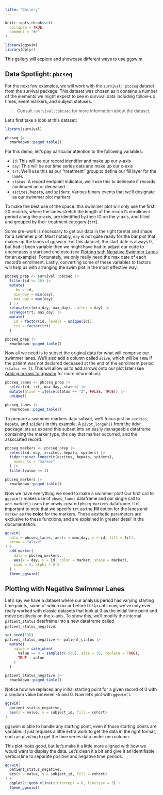 ```yaml
---
title: "Gallery"
---
```


```r
knitr::opts_chunk$set(
  collapse = TRUE,
  comment = "#>"
)
```

```r
library(ggswim)
library(dplyr)
```

This gallery will explore and showcase different ways to use ggswim.

## Data Spotlight: `pbcseq`

For the next few examples, we will work with the `survival::pbcseq` dataset from the survival package. This dataset was chosen as it contains a number of the elements we might expect to see in survival data including follow-up times, event markers, and subject statuses.

> Consult `?survival::pbcseq` for more information about the dataset.

Let's first take a look at this dataset:

```r
library(survival)

pbcseq |>
  rmarkdown::paged_table()
```

For this demo, let's pay particular attention to the following variables:

- `id`: This will be our record identifier and make up our y-axis
- `day`: This will be our time series data and make up our x-axis
- `trt`: We'll use this as our "treatment" group to define our fill layer for the lanes
- `status`: A record endpoint indicator, we'll use this to delineate if records continued on or deceased
- `ascites`, `hepato`, and `spiders`: Various binary events that we'll designate as our swimmer plot markers

To make the best use of the space. this swimmer plot will only use the first 20 records, where the lanes stretch the length of the record's enrollment period along the x-axis, are identified by their ID on the y-axis, and filled and grouped by their treatment category (`trt`).

Some pre-work is necessary to get our data in the right format and shape for a swimmer plot. Most notably, `day` is not quite ready for the bar plot that makes up the lanes of ggswim. For this dataset, the start date is always 0, but had it been variable then we might have had to adjust our code to encompass a start and end date (see [Plotting with Negative Swimmer Lanes](#plotting-with-negative-swimmer-lanes) for an example). Fortunately, we only really need the max date of each record's enrollment. Lastly, converting some of these variables to factors will help us with arranging the swim plot in the most effective way.

```r
pbcseq_prep <- survival::pbcseq |>
  filter(id <= 20) |>
  mutate(
    .by = id,
    min_day = min(day),
    max_day = max(day)
  ) |>
  relocate(c(min_day, max_day), .after = day) |>
  arrange(trt, max_day) |>
  mutate(
    id = factor(id, levels = unique(id)),
    trt = factor(trt)
  )

pbcseq_prep |>
  rmarkdown::paged_table()
```

Now all we need is to subset the original data for what will comprise our swimmer lanes. We'll also add a column called `alive`, which will be `TRUE` if the patient was not declared deceased at the end of the enrollment period (`status == 2`). This will allow us to add arrows onto our plot later (see [Adding arrows to ggswim](articles/add_arrows.html) for more information).

```r
pbcseq_lanes <- pbcseq_prep |>
  select(id, trt, max_day, status) |>
  mutate(alive = ifelse(status == "2", FALSE, TRUE)) |>
  unique()

pbcseq_lanes |>
  rmarkdown::paged_table()
```

To prepare a swimmer markers data subset, we'll focus just on `ascites`, `hepato`, and `spiders` in this example. A `pivot_longer()` from the tidyr package lets us expand this subset into an easily manageable dataframe containing the marker type, the day that marker occurred, and the associated record.

```r
pbcseq_markers <- pbcseq_prep |>
  select(id, day, ascites, hepato, spiders) |>
  tidyr::pivot_longer(c(ascites, hepato, spiders),
    names_to = "marker"
  ) |>
  filter(value == 1)

pbcseq_markers |>
  rmarkdown::paged_table()
```

Now we have everything we need to make a swimmer plot! Our first call to `ggswim()` makes use of `pbseq_lanes` dataframe and our single call to `add_marker()` uses the newly created `pbseq_markers` dataframe. It is important to note that we specify `trt` as the **fill** option for the lanes and `marker` as the **color** for the markers. These aesthetic parameters are exclusive to these functions, and are explained in greater detail in the documentation. 

```r
ggswim(
  data = pbcseq_lanes, aes(x = max_day, y = id, fill = trt),
  arrow = "alive"
) +
  add_marker(
    data = pbcseq_markers,
    aes(x = day, y = id, color = marker, shape = marker),
    size = 3, alpha = 0.5
  ) +
  theme_ggswim()
```

## Plotting with Negative Swimmer Lanes

Let's say we have a dataset where our analysis period has varying starting time points, some of which occur before 0. Up until now, we've only ever really worked with classic datasets that look at 0 as the initial time point and move positively on the x-axis. To show this, we'll modify the internal `patient_status` dataframe into a new dataframe called `patient_status_negative`:

```r
set.seed(135)
patient_status_negative <- patient_status |>
  mutate(
    value = case_when(
      value == 0 ~ sample(c(-5:0), size = 30, replace = TRUE),
      TRUE ~ value
    )
  )

patient_status_negative |>
  rmarkdown::paged_table()
```

Notice how we replaced any initial starting point for a given record of 0 with a random value between -5 and 0. Now let's plot with `ggswim()`:

```r
ggswim(
  patient_status_negative,
  aes(x = value, y = subject_id, fill = cohort)
)
```

ggswim is able to handle any starting point, even if those starting points are variable. It just requires a little extra work to get the data in the right format, such as pivoting to get the time series data under oen column.

This plot looks good, but let's make it a little more aligned with how we would want to display the data. Let's clean it a bit and give it an identifiable vertical line to separate positive and negative time periods:

```r
ggswim(
  patient_status_negative,
  aes(x = value, y = subject_id, fill = cohort)
) +
  ggplot2::geom_vline(xintercept = 0, linetype = 3) +
  theme_ggswim()
```
